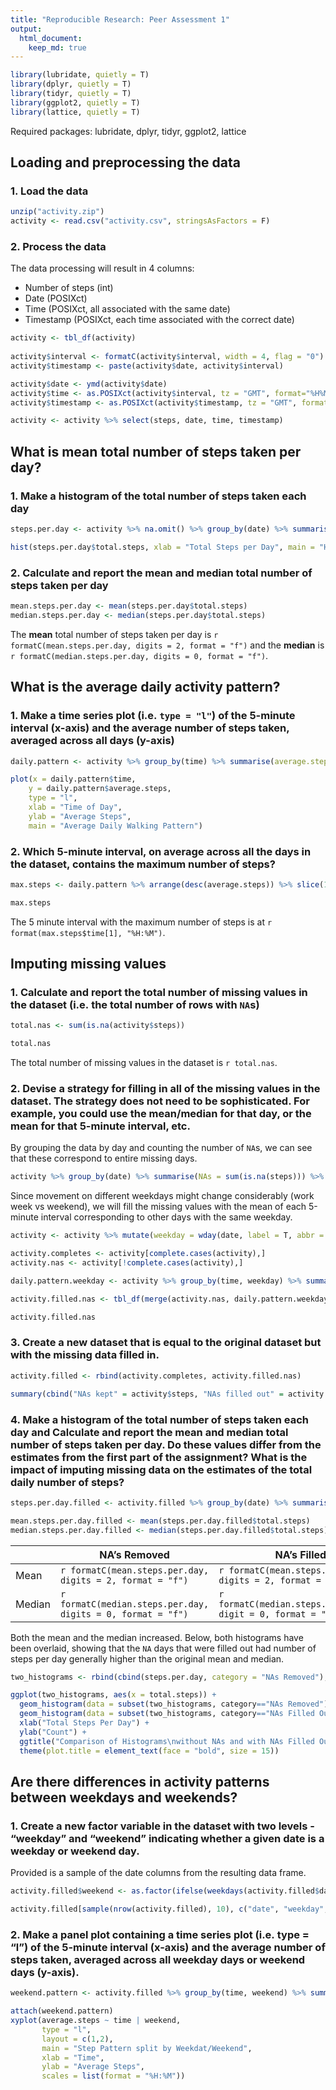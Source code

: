 ```yaml
---
title: "Reproducible Research: Peer Assessment 1"
output: 
  html_document:
    keep_md: true
---
```


```r
library(lubridate, quietly = T)
library(dplyr, quietly = T)
library(tidyr, quietly = T)
library(ggplot2, quietly = T)
library(lattice, quietly = T)
```

Required packages: lubridate, dplyr, tidyr, ggplot2, lattice

## Loading and preprocessing the data

### 1. Load the data

```r
unzip("activity.zip")
activity <- read.csv("activity.csv", stringsAsFactors = F)
```

### 2. Process the data

The data processing will result in 4 columns:

- Number of steps (int)
- Date (POSIXct)
- Time (POSIXct, all associated with the same date)
- Timestamp (POSIXct, each time associated with the correct date)

```r
activity <- tbl_df(activity)
 
activity$interval <- formatC(activity$interval, width = 4, flag = "0")
activity$timestamp <- paste(activity$date, activity$interval)

activity$date <- ymd(activity$date)
activity$time <- as.POSIXct(activity$interval, tz = "GMT", format="%H%M")
activity$timestamp <- as.POSIXct(activity$timestamp, tz = "GMT", format = "%Y-%m-%d %H%M")

activity <- activity %>% select(steps, date, time, timestamp)
```

## What is mean total number of steps taken per day?

### 1. Make a histogram of the total number of steps taken each day
```r
steps.per.day <- activity %>% na.omit() %>% group_by(date) %>% summarise(total.steps = sum(steps))

hist(steps.per.day$total.steps, xlab = "Total Steps per Day", main = "Histogram of Total Steps per Day")
```

### 2. Calculate and report the **mean** and **median** total number of steps taken per day

```r
mean.steps.per.day <- mean(steps.per.day$total.steps)
median.steps.per.day <- median(steps.per.day$total.steps)
```

The **mean** total number of steps taken per day is `r formatC(mean.steps.per.day, digits = 2, format = "f")` and the **median** is `r formatC(median.steps.per.day, digits = 0, format = "f")`.

## What is the average daily activity pattern?

### 1. Make a time series plot (i.e. `type = "l"`) of the 5-minute interval (x-axis) and the average number of steps taken, averaged across all days (y-axis)

```r

daily.pattern <- activity %>% group_by(time) %>% summarise(average.steps = mean(steps, na.rm = T))

plot(x = daily.pattern$time, 
    y = daily.pattern$average.steps, 
    type = "l", 
    xlab = "Time of Day",
    ylab = "Average Steps",
    main = "Average Daily Walking Pattern")
```

### 2. Which 5-minute interval, on average across all the days in the dataset, contains the maximum number of steps?

```r
max.steps <- daily.pattern %>% arrange(desc(average.steps)) %>% slice(1)

max.steps
```

The 5 minute interval with the maximum number of steps is at `r format(max.steps$time[1], "%H:%M")`.

## Imputing missing values

### 1. Calculate and report the total number of missing values in the dataset (i.e. the total number of rows with `NA`s)

```r
total.nas <- sum(is.na(activity$steps))

total.nas
```
The total number of missing values in the dataset is `r total.nas`.

### 2. Devise a strategy for filling in all of the missing values in the dataset. The strategy does not need to be sophisticated. For example, you could use the mean/median for that day, or the mean for that 5-minute interval, etc.

By grouping the data by day and counting the number of `NA`s, we can see that these correspond to entire missing days.

```r
activity %>% group_by(date) %>% summarise(NAs = sum(is.na(steps))) %>% filter(NAs > 0)
```

Since movement on different weekdays might change considerably (work week vs weekend), we will fill the missing values with the mean of each 5-minute interval corresponding to other days with the same weekday.

```r
activity <- activity %>% mutate(weekday = wday(date, label = T, abbr = F))

activity.completes <- activity[complete.cases(activity),]
activity.nas <- activity[!complete.cases(activity),]

daily.pattern.weekday <- activity %>% group_by(time, weekday) %>% summarise(average.steps = mean(steps, na.rm = T))

activity.filled.nas <- tbl_df(merge(activity.nas, daily.pattern.weekday)) %>% select(steps = average.steps, date, time, timestamp, weekday)

activity.filled.nas
```

### 3. Create a new dataset that is equal to the original dataset but with the missing data filled in.

```r
activity.filled <- rbind(activity.completes, activity.filled.nas)

summary(cbind("NAs kept" = activity$steps, "NAs filled out" = activity.filled$steps))
```

### 4. Make a histogram of the total number of steps taken each day and Calculate and report the **mean** and **median** total number of steps taken per day. Do these values differ from the estimates from the first part of the assignment? What is the impact of imputing missing data on the estimates of the total daily number of steps?

```r
steps.per.day.filled <- activity.filled %>% group_by(date) %>% summarise(total.steps = sum(steps))

mean.steps.per.day.filled <- mean(steps.per.day.filled$total.steps)
median.steps.per.day.filled <- median(steps.per.day.filled$total.steps)
```

|        | NA's Removed                                                | NA's Filled Out                                                   |
|--------|-------------------------------------------------------------|-------------------------------------------------------------------|
| Mean   | `r formatC(mean.steps.per.day, digits = 2, format = "f")`   | `r formatC(mean.steps.per.day.filled, digits = 2, format = "f")`  |
| Median | `r formatC(median.steps.per.day, digits = 0, format = "f")` | `r formatC(median.steps.per.day.filled, digit = 0, format = "f")` |


Both the mean and the median increased. Below, both histograms have been overlaid, showing that the `NA` days that were filled out had number of steps per day generally higher than the original mean and median.

```r

two_histograms <- rbind(cbind(steps.per.day, category = "NAs Removed"), cbind(steps.per.day.filled, category = "NAs Filled Out"))

ggplot(two_histograms, aes(x = total.steps)) + 
  geom_histogram(data = subset(two_histograms, category=="NAs Removed"), fill = "black", alpha = 0.5, binwidth = 2000) + 
  geom_histogram(data = subset(two_histograms, category=="NAs Filled Out"), fill = "red", alpha = 0.5, binwidth = 2000) + 
  xlab("Total Steps Per Day") + 
  ylab("Count") + 
  ggtitle("Comparison of Histograms\nwithout NAs and with NAs Filled Out") + 
  theme(plot.title = element_text(face = "bold", size = 15))

```

## Are there differences in activity patterns between weekdays and weekends?

### 1. Create a new factor variable in the dataset with two levels - "weekday" and "weekend" indicating whether a given date is a weekday or weekend day.

Provided is a sample of the date columns from the resulting data frame.

```r
activity.filled$weekend <- as.factor(ifelse(weekdays(activity.filled$date, abbreviate = T) %in% c("Sat", "Sun"), "Weekend", "Weekday"))

activity.filled[sample(nrow(activity.filled), 10), c("date", "weekday", "weekend")]
```

### 2. Make a panel plot containing a time series plot (i.e. type = "l") of the 5-minute interval (x-axis) and the average number of steps taken, averaged across all weekday days or weekend days (y-axis).

```r
weekend.pattern <- activity.filled %>% group_by(time, weekend) %>% summarise(average.steps = mean(steps))

attach(weekend.pattern)
xyplot(average.steps ~ time | weekend,
       type = "l",
       layout = c(1,2),
       main = "Step Pattern split by Weekdat/Weekend",
       xlab = "Time",
       ylab = "Average Steps",
       scales = list(format = "%H:%M"))
```
